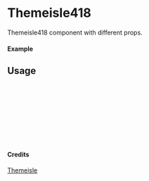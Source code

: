 
<Meta of={Themeisle418} title="Themeisle/Themeisle418" />

# Themeisle418

Themeisle418 component with different props.

#### Example

<Canvas of={Themeisle418.Primary} />

## Usage

```ts
import { Themeisle418 } from "yadl-ui";

const Example = () => {
  return (
      <Themeisle418 />
  );
};

export default Example;
```

#### Credits
[Themeisle](https://themeisle.com/illustrations/)
